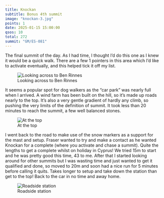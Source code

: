 ```yaml
---
title: Knockan
subtitle: Bonus 4th summit
image: "knockan-3.jpg"
points: 1
date: 2025-01-15 15:00:00
qsos: 10
total: 272
summit: "GM/ES-081"
---
```


The final summit of the day. As I had time, I thought I'd do this one as I knew it would be a quick walk. There are a few 1 pointers in this area which I'd like to activate eventually, and this helped tick it off my list.

![Looking across to Ben Rinnes](knockan-4.jpg)

It seems a popular spot for dog walkers as the "car park" was nearly full when I arrived. A wind farm has been built on the hill, so it's made up roads nearly to the top. It's also a very gentle gradient of hardly any climb, so pushing the very limits of the definition of summit. It took less than 20 minutes to reach the summit, a few well balanced stones.

![At the top](knockan-2.jpg)

I went back to the road to make use of the snow markers as a support for the mast and setup. Fraser wanted to try and make a contact as he wanted Knockan for a complete (where you activate and chase a summit). Quite the lengths to get a complete whilst on holiday in Cyprus! We tried 15m to start and he was pretty good this time, 43 to me. After that I started looking around for other summits but I was wasting time and just wanted to get it qualified and done, so moved to 20m and soon had a nice run for 5 minutes before calling it quits. Takes longer to setup and take down the station than get to the top! Back to the car in no time and away home.

![Roadside station](knockan-1.jpg)

